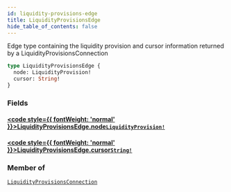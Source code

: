 ```yaml
---
id: liquidity-provisions-edge
title: LiquidityProvisionsEdge
hide_table_of_contents: false
---
```








Edge type containing the liquidity provision and cursor information returned by a LiquidityProvisionsConnection

```graphql
type LiquidityProvisionsEdge {
  node: LiquidityProvision!
  cursor: String!
}
```


### Fields

#### [<code style={{ fontWeight: 'normal' }}>LiquidityProvisionsEdge.<b>node</b></code>](#)<Bullet />[`LiquidityProvision!`](/testnet/api/graphql/objects/liquidity-provision) <Badge class="secondary" text="non-null"/> <Badge class="secondary" text="object"/>
> 
> 

#### [<code style={{ fontWeight: 'normal' }}>LiquidityProvisionsEdge.<b>cursor</b></code>](#)<Bullet />[`String!`](/testnet/api/graphql/scalars/string) <Badge class="secondary" text="non-null"/> <Badge class="secondary" text="scalar"/>
> 
> 



### Member of

[`LiquidityProvisionsConnection`](/testnet/api/graphql/objects/liquidity-provisions-connection)  <Badge class="secondary" text="object"/>



